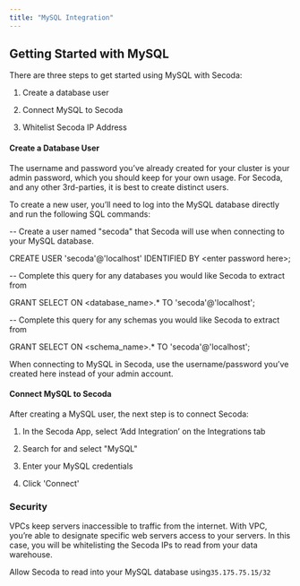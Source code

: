 ```yaml
---
title: "MySQL Integration"
---
```


## **Getting Started with MySQL**

There are three steps to get started using MySQL with Secoda:

1. Create a database user

2. Connect MySQL to Secoda

3. Whitelist Secoda IP Address

#### Create a Database User

The username and password you’ve already created for your cluster is your admin
password, which you should keep for your own usage. For Secoda, and any other
3rd-parties, it is best to create distinct users.

To create a new user, you’ll need to log into the MySQL database directly and
run the following SQL commands:

\-- Create a user named "secoda" that Secoda will use when connecting to your
MySQL database.

CREATE USER 'secoda'@'localhost' IDENTIFIED BY \<enter password here\>;

\-- Complete this query for any databases you would like Secoda to extract from

GRANT SELECT ON \<database_name\>.\* TO 'secoda'@'localhost';

\-- Complete this query for any schemas you would like Secoda to extract from

GRANT SELECT ON \<schema_name\>.\* TO 'secoda'@'localhost';

When connecting to MySQL in Secoda, use the username/password you’ve created
here instead of your admin account.

#### Connect MySQL to Secoda

After creating a MySQL user, the next step is to connect Secoda:

1. In the Secoda App, select ‘Add Integration’ on the Integrations tab

2. Search for and select "MySQL"

3. Enter your MySQL credentials

4. Click 'Connect'

### Security

VPCs keep servers inaccessible to traffic from the internet. With VPC, you’re
able to designate specific web servers access to your servers. In this case, you
will be whitelisting the Secoda IPs to read from your data warehouse.

Allow Secoda to read into your MySQL database using`35.175.75.15/32`
